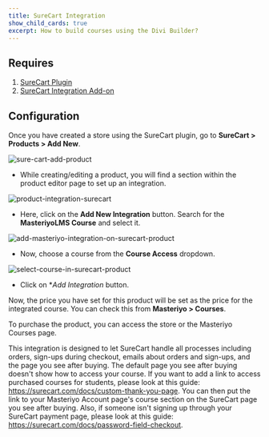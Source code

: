 ```yaml
---
title: SureCart Integration
show_child_cards: true
excerpt: How to build courses using the Divi Builder?
---
```


## Requires

1. [SureCart Plugin](https://wordpress.org/plugins/surecart/)
2. [SureCart Integration Add-on](https://docs.masteriyo.com/getting-started/activate-masteriyo-addons)

## Configuration

Once you have created a store using the SureCart plugin, go to **SureCart > Products > Add New**.

![sure-cart-add-product](https://github.com/user-attachments/assets/67e1ed55-f883-4f6c-9d60-7cb6ff5a9776)

- While creating/editing a product, you will find a section within the product editor page to set up an integration.

![product-integration-surecart](https://github.com/user-attachments/assets/a7ef179f-1e9d-4479-9699-1e81bee857f4)

- Here, click on the **Add New Integration** button. Search for the **MasteriyoLMS Course** and select it.

![add-masteriyo-integration-on-surecart-product](https://github.com/user-attachments/assets/ddda1fe9-78f2-4cda-9c84-aceb5c2bf448)

- Now, choose a course from the **Course Access** dropdown.

![select-course-in-surecart-product](https://github.com/user-attachments/assets/458867e1-42ac-4c33-ade2-afd99e553c25)

- Click on \*_Add Integration_ button.

Now, the price you have set for this product will be set as the price for the integrated course. You can check this from **Masteriyo > Courses**.

To purchase the product, you can access the store or the Masteriyo Courses page.

<Callout> This integration is designed to let SureCart handle all processes including orders, sign-ups during checkout, emails about orders and sign-ups, and the page you see after buying. The default page you see after buying doesn't show how to access your course. If you want to add a link to access purchased courses for students, please look at this guide: https://surecart.com/docs/custom-thank-you-page. You can then put the link to your Masteriyo Account page's course section on the SureCart page you see after buying. Also, if someone isn't signing up through your SureCart payment page, please look at this guide: https://surecart.com/docs/password-field-checkout. </Callout>

